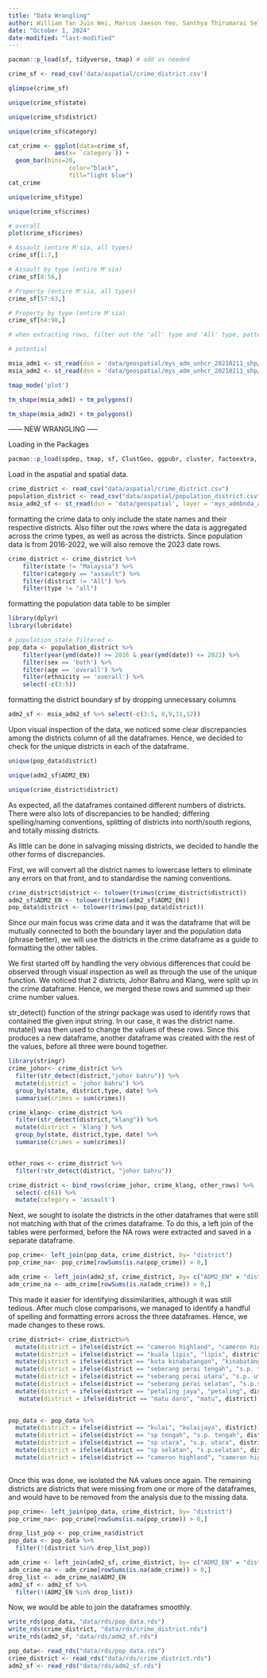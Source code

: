 ```yaml
---
title: "Data Wrangling"
author: William Tan Juin Wei, Marcus Jaeson Yeo, Santhya Thirumarai Selvan
date: "October 1, 2024"
date-modified: "last-modified"
---
```


```r
pacman::p_load(sf, tidyverse, tmap) # add as needed
```

```r
crime_sf <- read_csv('data/aspatial/crime_district.csv')
```

```r
glimpse(crime_sf)
```

```r
unique(crime_sf$state)
```

```r
unique(crime_sf$district)
```

```r
unique(crime_sf$category)
```

```r
cat_crime <- ggplot(data=crime_sf, 
             aes(x= `category`)) +
  geom_bar(bins=20, 
                 color="black", 
                 fill="light blue")
cat_crime
```

```r
unique(crime_sf$type)
```

```r
unique(crime_sf$crimes)
```

```r
# overall
plot(crime_sf$crimes)
```

```r
# Assault (entire M'sia, all types)
crime_sf[1:7,]

# Assault by type (entire M'sia)
crime_sf[8:56,]

# Property (entire M'sia, all types)
crime_sf[57:63,]

# Property by type (entire M'sia)
crime_sf[64:98,]

# when extracting rows, filter out the 'all' type and 'All' type, pattern seen above

# potential 
```

```r
msia_adm1 <- st_read(dsn = 'data/geospatial/mys_adm_unhcr_20210211_shp/', layer = 'mys_admbnda_adm1_unhcr_20210211')
msia_adm2 <- st_read(dsn = 'data/geospatial/mys_adm_unhcr_20210211_shp/', layer = 'mys_admbnda_adm2_unhcr_20210211')
```

```r
tmap_mode('plot')
```

```r
tm_shape(msia_adm1) + tm_polygons()
```

```r
tm_shape(msia_adm2) + tm_polygons()
```

------ NEW WRANGLING —–

Loading in the Packages

```r
pacman::p_load(spdep, tmap, sf, ClustGeo, ggpubr, cluster, factoextra, NbClust, heatmaply, corrplot, psych, tidyverse, GGally)
```

Load in the aspatial and spatial data.

```r
crime_district <- read_csv("data/aspatial/crime_district.csv")
population_district <- read_csv("data/aspatial/population_district.csv")
msia_adm2_sf <- st_read(dsn = 'data/geospatial', layer = 'mys_admbnda_adm2_unhcr_20210211')
```

formatting the crime data to only include the state names and their respective districts. Also filter out the rows where the data is aggregated across the crime types, as well as across the districts. Since population data is from 2016-2022, we will also remove the 2023 date rows.

```r
crime_district <- crime_district %>% 
    filter(state != "Malaysia") %>% 
    filter(category == "assault") %>% 
    filter(district != "All") %>% 
    filter(type != "all") 
```

formatting the population data table to be simpler

```r
library(dplyr)
library(lubridate)

# population_state_filtered <- 
pop_data <- population_district %>%
    filter(year(ymd(date)) >= 2016 & year(ymd(date)) <= 2023) %>% 
    filter(sex == 'both') %>% 
    filter(age == 'overall') %>% 
    filter(ethnicity == 'overall') %>% 
    select(-c(3:5))
```

formatting the district boundary sf by dropping unnecessary columns

```r
adm2_sf <- msia_adm2_sf %>% select(-c(3:5, 8,9,11,12))
```

Upon visual inspection of the data, we noticed some clear discrepancies among the districts column of all the dataframes. Hence, we decided to check for the unique districts in each of the dataframe.

```r
unique(pop_data$district)

```

```r
unique(adm2_sf$ADM2_EN)

```

```r
unique(crime_district$district)
```

As expected, all the dataframes contained different numbers of districts. There were also lots of discrepancies to be handled; differing spelling/naming conventions, splitting of districts into north/south regions, and totally missing districts.

As little can be done in salvaging missing districts, we decided to handle the other forms of discrepancies.

First, we will convert all the district names to lowercase letters to eliminate any errors on that front, and to standardise the naming conventions.

```r
crime_district$district <- tolower(trimws(crime_district$district))
adm2_sf$ADM2_EN <- tolower(trimws(adm2_sf$ADM2_EN))
pop_data$district <- tolower(trimws(pop_data$district))

```

Since our main focus was crime data and it was the dataframe that will be mutually connected to both the boundary layer and the population data (phrase better), we will use the districts in the crime dataframe as a guide to formatting the other tables.

We first started off by handling the very obvious differences that could be observed through visual inspection as well as through the use of the unique function. We noticed that 2 districts, Johor Bahru and Klang, were split up in the crime dataframe. Hence, we merged these rows and summed up their crime number values.

str_detect() function of the stringr package was used to identify rows that contained the given input string. In our case, it was the district name. mutate() was then used to change the values of these rows. Since this produces a new dataframe, another dataframe was created with the rest of the values, before all three were bound together.

```r
library(stringr)
crime_johor<- crime_district %>%
  filter(str_detect(district,"johor bahru")) %>%
  mutate(district = 'johor bahru') %>%
  group_by(state, district,type, date) %>%
  summarise(crimes = sum(crimes))

crime_klang<- crime_district %>%
  filter(str_detect(district,"klang")) %>%
  mutate(district = 'klang') %>%
  group_by(state, district,type, date) %>%
  summarise(crimes = sum(crimes))


other_rows <- crime_district %>% 
  filter(!str_detect(district, "johor bahru"))

crime_district <- bind_rows(crime_johor, crime_klang, other_rows) %>% 
  select(-c(6)) %>% 
  mutate(category = 'assault')
```

Next, we sought to isolate the districts in the other dataframes that were still not matching with that of the crimes dataframe. To do this, a left join of the tables were performed, before the NA rows were extracted and saved in a separate dataframe.

```r
pop_crime<- left_join(pop_data, crime_district, by= "district")
pop_crime_na<- pop_crime[rowSums(is.na(pop_crime)) > 0,]

```

```r
adm_crime <- left_join(adm2_sf, crime_district, by= c("ADM2_EN" = "district"))
adm_crime_na <- adm_crime[rowSums(is.na(adm_crime)) > 0,]
```

This made it easier for identifying dissimilarities, although it was still tedious. After much close comparisons, we managed to identify a handful of spelling and formatting errors across the three dataframes. Hence, we made changes to these rows.

```r
crime_district<- crime_district%>% 
  mutate(district = ifelse(district == "cameron highland", "cameron highlands", district)) %>% 
  mutate(district = ifelse(district == "kuala lipis", "lipis", district)) %>% 
  mutate(district = ifelse(district == "kota kinabatangan", "kinabatangan", district)) %>% 
  mutate(district = ifelse(district == "seberang perai tengah", "s.p. tengah", district)) %>% 
  mutate(district = ifelse(district == "seberang perai utara", "s.p. utara", district)) %>% 
  mutate(district = ifelse(district == "seberang perai selatan", "s.p.selatan", district)) %>% 
  mutate(district = ifelse(district == "petaling jaya", "petaling", district)) %>% 
   mutate(district = ifelse(district == "matu daro", "matu", district))
  

pop_data <- pop_data %>% 
  mutate(district = ifelse(district == "kulai", "kulaijaya", district)) %>% 
  mutate(district = ifelse(district == "sp tengah", "s.p. tengah", district)) %>% 
  mutate(district = ifelse(district == "sp utara", "s.p. utara", district)) %>% 
  mutate(district = ifelse(district == "sp selatan", "s.p.selatan", district)) %>%
  mutate(district = ifelse(district == "cameron highland", "cameron highlands", district))
  
```

Once this was done, we isolated the NA values once again. The remaining districts are districts that were missing from one or more of the dataframes, and would have to be removed from the analysis due to the missing data.

```r

pop_crime<- left_join(pop_data, crime_district, by= "district")
pop_crime_na<- pop_crime[rowSums(is.na(pop_crime)) > 0,]

drop_list_pop <- pop_crime_na$district
pop_data <- pop_data %>%
  filter(!(district %in% drop_list_pop))
```

```r
adm_crime <- left_join(adm2_sf, crime_district, by= c("ADM2_EN" = "district"))
adm_crime_na <- adm_crime[rowSums(is.na(adm_crime)) > 0,]
drop_list <- adm_crime_na$ADM2_EN
adm2_sf <- adm2_sf %>% 
  filter(!(ADM2_EN %in% drop_list))
```

Now, we would be able to join the dataframes smoothly.

```r
write_rds(pop_data, "data/rds/pop_data.rds")
write_rds(crime_district, "data/rds/crime_district.rds")
write_rds(adm2_sf, "data/rds/adm2_sf.rds")
```

```r
pop_data<- read_rds("data/rds/pop_data.rds")
crime_district <- read_rds("data/rds/crime_district.rds")
adm2_sf <- read_rds("data/rds/adm2_sf.rds")

```
